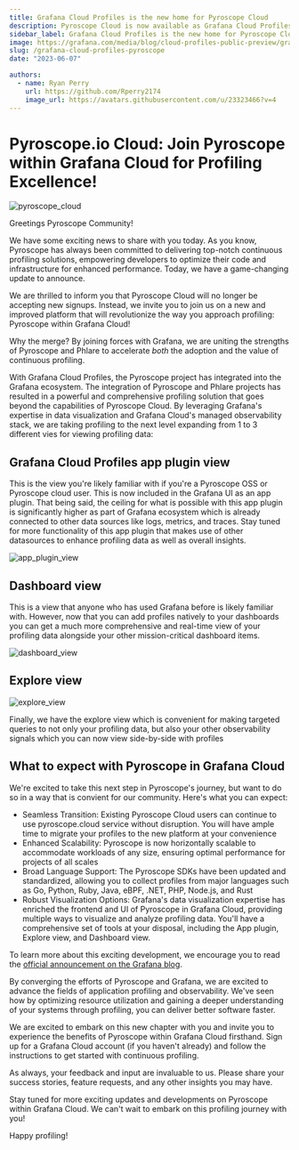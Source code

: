 ```yaml
---
title: Grafana Cloud Profiles is the new home for Pyroscope Cloud
description: Pyroscope Cloud is now available as Grafana Cloud Profiles!
sidebar_label: Grafana Cloud Profiles is the new home for Pyroscope Cloud
image: https://grafana.com/media/blog/cloud-profiles-public-preview/grafana-cloud-profiles-meta-new-logo.png
slug: /grafana-cloud-profiles-pyroscope
date: "2023-06-07"

authors:
  - name: Ryan Perry
    url: https://github.com/Rperry2174
    image_url: https://avatars.githubusercontent.com/u/23323466?v=4
---
```


# Pyroscope.io Cloud: Join Pyroscope within Grafana Cloud for Profiling Excellence!
![pyroscope_cloud](https://grafana.com/media/blog/cloud-profiles-public-preview/grafana-cloud-profiles-meta-new-logo.png)

Greetings Pyroscope Community!

We have some exciting news to share with you today. As you know, Pyroscope has always been committed to delivering
top-notch continuous profiling solutions, empowering developers to optimize their code and infrastructure for enhanced performance.
Today, we have a game-changing update to announce.

We are thrilled to inform you that Pyroscope Cloud will no longer be accepting new signups. Instead, we invite you to join us
on a new and improved platform that will revolutionize the way you approach profiling: Pyroscope within Grafana Cloud!

Why the merge? By joining forces with Grafana, we are uniting the strengths of Pyroscope and Phlare to accelerate _both_ the adoption and the value
of continuous profiling. 

With Grafana Cloud Profiles, the Pyroscope project has integrated into the Grafana ecosystem. The integration of Pyroscope
and Phlare projects has resulted in a powerful and comprehensive profiling solution that goes beyond the capabilities of Pyroscope Cloud.
By leveraging Grafana's expertise in data visualization and Grafana Cloud's managed observability stack, we are taking profiling to the next level
expanding from 1 to 3 different vies for viewing profiling data:

## Grafana Cloud Profiles app plugin view

This is the view you're likely familiar with if you're a Pyroscope OSS or Pyroscope cloud user. This is now included in the Grafana UI as an
app plugin. That being said, the ceiling for what is possible with this app plugin is significantly higher as part of Grafana ecosystem which
is already connected to other data sources like logs, metrics, and traces. Stay tuned for more functionality of this app plugin that makes use
of other datasources to enhance profiling data as well as overall insights.

![app_plugin_view](https://github.com/pyroscope-io/docs/assets/23323466/72c95752-5328-4d00-8e57-a05e5a9a4fcd)

## Dashboard view

This is a view that anyone who has used Grafana before is likely familiar with. However, now that you can add profiles natively to your dashboards
you can get a much more comprehensive and real-time view of your profiling data alongside your other mission-critical dashboard items. 

![dashboard_view](https://github.com/pyroscope-io/docs/assets/23323466/b5efcf40-7ad0-4a50-a428-79563cca711c)

## Explore view

![explore_view](https://github.com/pyroscope-io/docs/assets/23323466/4b667473-c3c0-46d0-b4df-a209b9921670)

Finally, we have the explore view which is convenient for making targeted queries to not only your profiling data, but also your other observability
signals which you can now view side-by-side with profiles

## What to expect with Pyroscope in Grafana Cloud

We're excited to take this next step in Pyroscope's journey, but want to do so in a way that is convient for our community. Here's what you can expect:
- Seamless Transition: Existing Pyroscope Cloud users can continue to use pyroscope.cloud service without disruption. You will have ample time to migrate your profiles to the new platform at your convenience
- Enhanced Scalability: Pyroscope is now horizontally scalable to accommodate workloads of any size, ensuring optimal performance for projects of all scales
- Broad Language Support: The Pyroscope SDKs have been updated and standardized, allowing you to collect profiles from major languages such as Go, Python, Ruby, Java, eBPF, .NET, PHP, Node.js, and Rust
- Robust Visualization Options: Grafana's data visualization expertise has enriched the frontend and UI of Pyroscope in Grafana Cloud, providing multiple ways to visualize and analyze profiling data. You'll have a comprehensive set of tools at your disposal, including the App plugin, Explore view, and Dashboard view.

To learn more about this exciting development, we encourage you to read the [official announcement on the Grafana blog](https://grafana.com/blog/2023/06/07/continuous-profiling-now-in-public-preview-in-grafana-cloud/).

By converging the efforts of Pyroscope and Grafana, we are excited to advance the fields of application profiling and observability. We've seen how
by optimizing resource utilization and gaining a deeper understanding of your systems through profiling, you can deliver better software faster.

We are excited to embark on this new chapter with you and invite you to experience the benefits of Pyroscope within Grafana Cloud firsthand. Sign up
for a Grafana Cloud account (if you haven't already) and follow the instructions to get started with continuous profiling.

As always, your feedback and input are invaluable to us. Please share your success stories, feature requests, and any other insights you may have.

Stay tuned for more exciting updates and developments on Pyroscope within Grafana Cloud. We can't wait to embark on this profiling journey with you!

Happy profiling!
